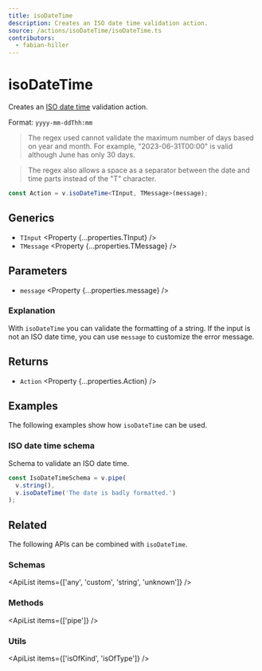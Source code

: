 ```yaml
---
title: isoDateTime
description: Creates an ISO date time validation action.
source: /actions/isoDateTime/isoDateTime.ts
contributors:
  - fabian-hiller
---
```



# isoDateTime

Creates an [ISO date time](https://en.wikipedia.org/wiki/ISO_8601) validation action.

Format: `yyyy-mm-ddThh:mm`

> The regex used cannot validate the maximum number of days based on year and month. For example, "2023-06-31T00:00" is valid although June has only 30 days.

> The regex also allows a space as a separator between the date and time parts instead of the "T" character.

```ts
const Action = v.isoDateTime<TInput, TMessage>(message);
```

## Generics

- `TInput` <Property {...properties.TInput} />
- `TMessage` <Property {...properties.TMessage} />

## Parameters

- `message` <Property {...properties.message} />

### Explanation

With `isoDateTime` you can validate the formatting of a string. If the input is not an ISO date time, you can use `message` to customize the error message.

## Returns

- `Action` <Property {...properties.Action} />

## Examples

The following examples show how `isoDateTime` can be used.

### ISO date time schema

Schema to validate an ISO date time.

```ts
const IsoDateTimeSchema = v.pipe(
  v.string(),
  v.isoDateTime('The date is badly formatted.')
);
```

## Related

The following APIs can be combined with `isoDateTime`.

### Schemas

<ApiList items={['any', 'custom', 'string', 'unknown']} />

### Methods

<ApiList items={['pipe']} />

### Utils

<ApiList items={['isOfKind', 'isOfType']} />
